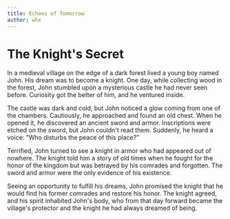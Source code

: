 ```yaml
---
title: Echoes of Tomorrow
author: whx
---
```


# The Knight's Secret

In a medieval village on the edge of a dark forest lived a young boy named John. His dream was to become a knight. One day, while collecting wood in the forest, John stumbled upon a mysterious castle he had never seen before. Curiosity got the better of him, and he ventured inside.

The castle was dark and cold, but John noticed a glow coming from one of the chambers. Cautiously, he approached and found an old chest. When he opened it, he discovered an ancient sword and armor. Inscriptions were etched on the sword, but John couldn't read them. Suddenly, he heard a voice: "Who disturbs the peace of this place?"

Terrified, John turned to see a knight in armor who had appeared out of nowhere. The knight told him a story of old times when he fought for the honor of the kingdom but was betrayed by his comrades and forgotten. The sword and armor were the only evidence of his existence.

Seeing an opportunity to fulfill his dreams, John promised the knight that he would find his former comrades and restore his honor. The knight agreed, and his spirit inhabited John's body, who from that day forward became the village's protector and the knight he had always dreamed of being.
